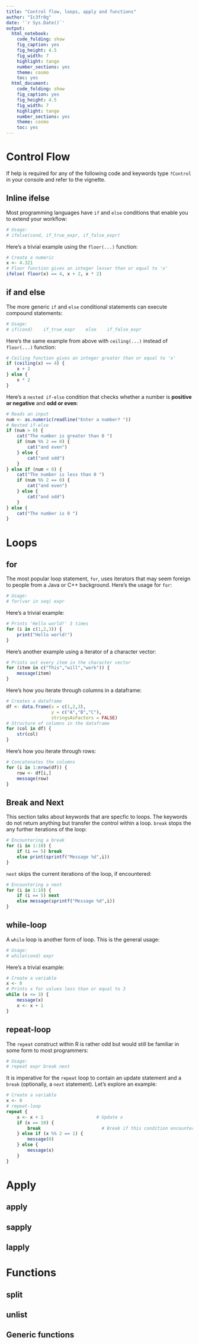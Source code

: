 ```yaml
---
title: "Control flow, loops, apply and functions"
author: "Ic3fr0g"
date: '`r Sys.Date()`'
output:
  html_notebook:
    code_folding: show
    fig_caption: yes
    fig_height: 4.5
    fig_width: 7
    highlight: tango
    number_sections: yes
    theme: cosmo
    toc: yes
  html_document:
    code_folding: show
    fig_caption: yes
    fig_height: 4.5
    fig_width: 7
    highlight: tango
    number_sections: yes
    theme: cosmo
    toc: yes
---
```



# Control Flow {.tabset .tabset-fade .tabset-pills}

If help is required for any of the following code and keywords type `?Control` in your console and refer to the vignette. 

## Inline ifelse
Most programming languages have `if` and `else` conditions that enable you to extend your workflow:
```r
# Usage:
# ifelse(cond, if_true_expr, if_false_expr)
```
Here's a trivial example using the `floor(...)` function:
```r
# Create a numeric
x <- 4.321
# Floor function gives an integer lesser than or equal to 'x'
ifelse( floor(x) == 4, x + 2, x * 2)
```

## if and else
The more generic `if` and `else` conditional statements can execute compound statements:
```r
# Usage:
# if(cond)    if_true_expr    else    if_false_expr
```
Here's the same example from above with `ceiling(...)` instead of `floor(...)` function:
```r
# Ceiling function gives an integer greater than or equal to 'x'
if (ceiling(x) == 4) {
    x + 2
} else {
    x * 2
}
```
Here's a `nested if-else` condition that checks whether a number is **positive or negative** and **odd or even**:
```r
# Reads an input
num <- as.numeric(readline("Enter a number? "))
# Nested if-else
if (num > 0) {
    cat("The number is greater than 0 ")
    if (num %% 2 == 0) {
        cat("and even")
    } else {
        cat("and odd")
    }
} else if (num < 0) {
    cat("The number is less than 0 ")
    if (num %% 2 == 0) {
        cat("and even")
    } else {
        cat("and odd")
    }
} else {
    cat("The number is 0 ")
}
```


# Loops {.tabset .tabset-fade .tabset-pills}

## for
The most popular loop statement, `for`, uses iterators that may seem foreign to people from a Java or C++ background. Here's the usage for `for`:
```r
# Usage:
# for(var in seq) expr
```
Here's a trivial example:
```r
# Prints 'Hello world!' 3 times
for (i in c(1,2,3)) {
    print("Hello world!")
}
```
Here's another example using a iterator of a character vector:
```r
# Prints out every item in the character vector
for (item in c("This","will","work")) {
    message(item)
}
```
Here's how you iterate through columns in a dataframe:
```r
# Creates a dataframe
df <- data.frame(x = c(1,2,3),
                 y = c("A","B","C"),
                 stringsAsFactors = FALSE)
# Structure of columns in the dataframe
for (col in df) {
    str(col)
}
```
Here's how you iterate through rows:
```r
# Concatenates the columns
for (i in 1:nrow(df)) {
    row <- df[i,]
    message(row)
}
```

## Break and Next
This section talks about keywords that are specfic to loops. The keywords do not return anything but transfer the control within a loop. `break` stops the any further iterations of the loop:
```r
# Encountering a break
for (i in 1:10) {
    if (i == 5) break
    else print(sprintf("Message %d",i))
}
```
`next` skips the current iterations of the loop, if encountered:
```r
# Encountering a next
for (i in 1:10) {
    if (i == 5) next
    else message(sprintf("Message %d",i))
}
```

## while-loop
A `while` loop is another form of loop. This is the general usage:
```r
# Usage:
# while(cond) expr
```
Here's a trivial example:
```r
# Create a variable
x <- 0
# Prints x for values less than or equal to 3
while (x <= 3) {
    message(x)
    x <- x + 1
}
```

## repeat-loop
The `repeat` construct within R is rather odd but would still be familiar in some form to most programmers:
```r
# Usage:
# repeat expr break next
```
It is imperative for the `repeat` loop to contain an update statement and a `break` (optionally, a `next` statement). Let's explore an example:
```r
# Create a variable
x <- 0
# repeat-loop
repeat {
    x <- x + 1                    # Update x
    if (x == 10) {
        break                       # Break if this condition encountered
    } else if (x %% 2 == 1) {
        message(0)
    } else {
        message(x)
    }
}
```

# Apply {.tabset .tabset-fade .tabset-pills}

## apply

## sapply

## lapply


# Functions {.tabset .tabset-fade .tabset-pills}

## split

## unlist

## Generic functions
